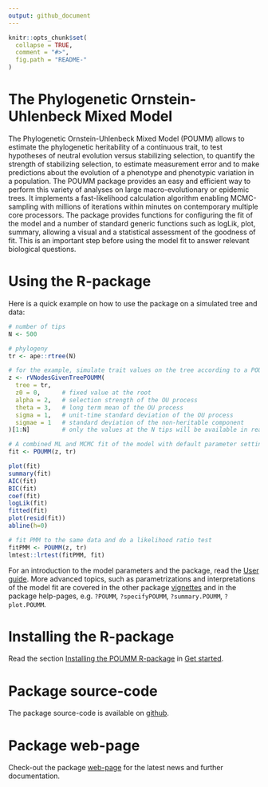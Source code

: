 ```yaml
---
output: github_document
---
```


<!-- README.md is generated from README.Rmd. Please edit that file -->

```r
knitr::opts_chunk$set(
  collapse = TRUE,
  comment = "#>",
  fig.path = "README-"
)
```

# The Phylogenetic Ornstein-Uhlenbeck Mixed Model
The Phylogenetic Ornstein-Uhlenbeck Mixed Model (POUMM) allows to estimate the phylogenetic heritability of a continuous trait, to test hypotheses of neutral evolution versus stabilizing selection, to quantify the strength of stabilizing selection, to estimate measurement error and to make predictions about the evolution of a phenotype and phenotypic variation in a population. The POUMM package provides an easy and efficient way to perform this variety of analyses on large macro-evolutionary or epidemic trees. It implements a fast-likelihood calculation algorithm enabling MCMC-sampling with millions of iterations within minutes on contemporary multiple core processors. The package provides functions for configuring the fit of the model and a number of standard generic functions such as logLik, plot, summary, allowing a visual and a statistical assessment of the goodness of fit. This is an important step before using the model fit to answer relevant biological questions.

# Using the R-package
Here is a quick example on how to use the package on a simulated tree and data:

```r
# number of tips
N <- 500 

# phylogeny
tr <- ape::rtree(N)

# for the example, simulate trait values on the tree according to a POUMM model.
z <- rVNodesGivenTreePOUMM(
  tree = tr,   
  z0 = 0,      # fixed value at the root
  alpha = 2,   # selection strength of the OU process
  theta = 3,   # long term mean of the OU process
  sigma = 1,   # unit-time standard deviation of the OU process
  sigmae = 1   # standard deviation of the non-heritable component
)[1:N]         # only the values at the N tips will be available in reality

# A combined ML and MCMC fit of the model with default parameter settings.
fit <- POUMM(z, tr)

plot(fit)
summary(fit)
AIC(fit)
BIC(fit)
coef(fit)
logLik(fit)
fitted(fit)
plot(resid(fit))
abline(h=0)

# fit PMM to the same data and do a likelihood ratio test
fitPMM <- POUMM(z, tr)
lmtest::lrtest(fitPMM, fit)
```

For an introduction to the model parameters and the package, read the [User guide](https://venelin.github.io/POUMM/articles/UserGuide.html). More advanced topics, such as parametrizations and interpretations of the model fit are covered in the other package [vignettes](https://venelin.github.io/POUMM/articles/index.html) and in the package  help-pages, e.g. `?POUMM`, `?specifyPOUMM`, `?summary.POUMM`, `?plot.POUMM`.

# Installing the R-package
Read the section [Installing the POUMM R-package](https://venelin.github.io/POUMM/articles/UserGuide.html#Installing) in [Get started](https://venelin.github.io/POUMM/articles/UserGuide.html).

# Package source-code
The package source-code is available on [github](https://github.com/venelin/POUMM.git).

# Package web-page
Check-out the package [web-page](https://venelin.github.io/POUMM/index.html) for the latest news and further documentation.

